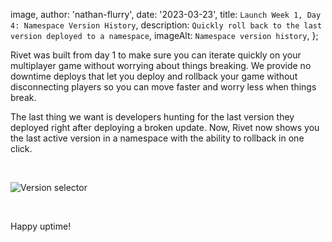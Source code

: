 
  image,
  author: 'nathan-flurry',
  date: '2023-03-23',
  title: `Launch Week 1, Day 4: Namespace Version History`,
  description: `Quickly roll back to the last version deployed to a namespace`,
  imageAlt: `Namespace version history`,
};


Rivet was built from day 1 to make sure you can iterate quickly on your multiplayer game without worrying about things breaking. We provide no downtime deploys that let you deploy and rollback your game without disconnecting players so you can move faster and worry less when things break.

The last thing we want is developers hunting for the last version they deployed right after deploying a broken update. Now, Rivet now shows you the last active version in a namespace with the ability to rollback in one click.

‍

<Image src={versionSelector} alt='Version selector' />

‍

Happy uptime!

      